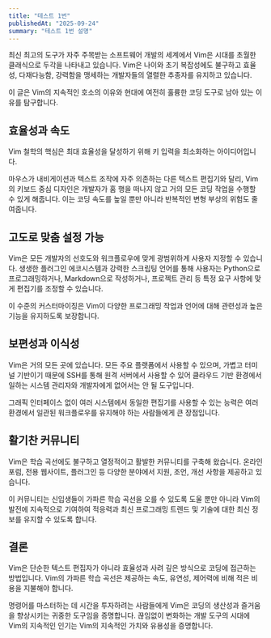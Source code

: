 ```yaml
---
title: "테스트 1번"
publishedAt: "2025-09-24"
summary: "테스트 1번 설명"
---
```


최신 최고의 도구가 자주 주목받는 소프트웨어 개발의 세계에서 Vim은 시대를 초월한 클래식으로 두각을 나타내고 있습니다. Vim은 나이와 초기 복잡성에도 불구하고 효율성, 다재다능함, 강력함을 맹세하는 개발자들의 열렬한 추종자를 유지하고 있습니다.

이 글은 Vim의 지속적인 호소의 이유와 현대에 여전히 훌륭한 코딩 도구로 남아 있는 이유를 탐구합니다.

## 효율성과 속도

Vim 철학의 핵심은 최대 효율성을 달성하기 위해 키 입력을 최소화하는 아이디어입니다.

마우스가 내비게이션과 텍스트 조작에 자주 의존하는 다른 텍스트 편집기와 달리, Vim의 키보드 중심 디자인은 개발자가 홈 행을 떠나지 않고 거의 모든 코딩 작업을 수행할 수 있게 해줍니다. 이는 코딩 속도를 높일 뿐만 아니라 반복적인 변형 부상의 위험도 줄여줍니다.

## 고도로 맞춤 설정 가능

Vim은 모든 개발자의 선호도와 워크플로우에 맞게 광범위하게 사용자 지정할 수 있습니다. 생생한 플러그인 에코시스템과 강력한 스크립팅 언어를 통해 사용자는 Python으로 프로그래밍하거나, Markdown으로 작성하거나, 프로젝트 관리 등 특정 요구 사항에 맞게 편집기를 조정할 수 있습니다.

이 수준의 커스터마이징은 Vim이 다양한 프로그래밍 작업과 언어에 대해 관련성과 높은 기능을 유지하도록 보장합니다.

## 보편성과 이식성

Vim은 거의 모든 곳에 있습니다. 모든 주요 플랫폼에서 사용할 수 있으며, 가볍고 터미널 기반이기 때문에 SSH를 통해 원격 서버에서 사용할 수 있어 클라우드 기반 환경에서 일하는 시스템 관리자와 개발자에게 없어서는 안 될 도구입니다.

그래픽 인터페이스 없이 여러 시스템에서 동일한 편집기를 사용할 수 있는 능력은 여러 환경에서 일관된 워크플로우를 유지해야 하는 사람들에게 큰 장점입니다.

## 활기찬 커뮤니티

Vim은 학습 곡선에도 불구하고 열정적이고 활발한 커뮤니티를 구축해 왔습니다. 온라인 포럼, 전용 웹사이트, 플러그인 등 다양한 분야에서 지원, 조언, 개선 사항을 제공하고 있습니다.

이 커뮤니티는 신입생들이 가파른 학습 곡선을 오를 수 있도록 도울 뿐만 아니라 Vim의 발전에 지속적으로 기여하여 적응력과 최신 프로그래밍 트렌드 및 기술에 대한 최신 정보를 유지할 수 있도록 합니다.

## 결론

Vim은 단순한 텍스트 편집자가 아니라 효율성과 사려 깊은 방식으로 코딩에 접근하는 방법입니다. Vim의 가파른 학습 곡선은 제공하는 속도, 유연성, 제어력에 비해 적은 비용을 지불해야 합니다.

명령어를 마스터하는 데 시간을 투자하려는 사람들에게 Vim은 코딩의 생산성과 즐거움을 향상시키는 귀중한 도구임을 증명합니다. 끊임없이 변화하는 개발 도구의 시대에 Vim의 지속적인 인기는 Vim의 지속적인 가치와 유용성을 증명합니다.
